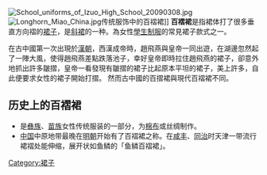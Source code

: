 [[File:School_uniforms_of_Izuo_High_School_20090308.jpg|thumb]]
[[File:Longhorn_Miao_China.jpg|thumb]]传统服饰中的百褶裙]]
'''百褶裙'''是指裙体打了很多垂直方向褶的[[裙子|裙子]]，是[[斜裙|斜裙]]的一种。為女性[[學生制服|學生制服]]的常見裙子款式之一。 

在古中國第一次出現於[[漢朝|漢朝]]，西漢成帝時，趙飛燕與皇帝一同出遊，在湖邊忽然起了一陣大風，使得趙飛燕差點跌落池子，幸好皇帝即時拉住趙飛燕的裙子，卻意外地抓出許多皺摺，皇帝一看發現有皺摺的裙子比起原本平坦的裙子，美上許多，自此便要求女性的裙子開始打摺。
然而古中國的百摺裙與現代百褶裙不同。

==历史上的百褶裙==
*是[[彝族|彝族]]、[[苗族|苗族]]女性传统服装的一部分，为[[棉布|棉布]]或丝绸制作。
*[[中国|中国]]中原地带最晚在[[明朝|明朝]]开始有了百褶裙之称。在[[咸丰|咸丰]]、[[同治|同治]]时天津一带流行裙褶处能伸缩，展开状如鱼鳞的「鱼鳞百褶裙」。


{{cquote|凤尾如何久不闻？皮绵单袷费纷纭。而今无论何时节，都着鱼鳞百褶裙。|[[清朝|清朝]][[李静山|李静山]]《[[增补都门杂咏|增补都门杂咏]]》诗}} 

{{clothes-stub}}

[[Category:裙子|Category:裙子]]
